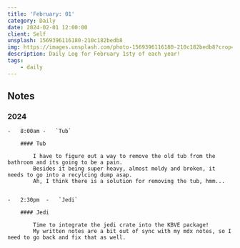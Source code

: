 ```yaml
---
title: 'February: 01'
category: Daily
date: 2024-02-01 12:00:00
client: Self
unsplash: 1569396116180-210c182bedb8
img: https://images.unsplash.com/photo-1569396116180-210c182bedb8?crop=entropy&cs=srgb&fm=jpg&ixid=MnwzNjM5Nzd8MHwxfHJhbmRvbXx8fHx8fHx8fDE2ODE3NDg2ODY&ixlib=rb-4.0.3&q=85
description: Daily Log for February 1sty of each year!
tags:
    - daily
---
```


## Notes



### 2024

    -   8:00am -   `Tub`

        #### Tub

            I have to figure out a way to remove the old tub from the bathroom and its going to be a pain.
            Besides it being super heavy, almost moldy and broken, it needs to go into a recylcing dump asap.
            Ah, I think there is a solution for removing the tub, hmm...
               

    -   2:30pm  -   `Jedi`

        #### Jedi
        
            Time to integrate the jedi crate into the KBVE package!
            My written notes are a bit out of sync with my mdx notes, so I need to go back and fix that as well.
            